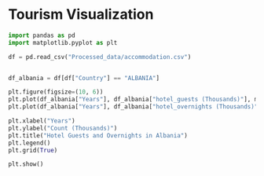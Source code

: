 # Tourism Visualization

```python
import pandas as pd
import matplotlib.pyplot as plt

df = pd.read_csv("Processed_data/accommodation.csv") 


df_albania = df[df["Country"] == "ALBANIA"]

plt.figure(figsize=(10, 6))
plt.plot(df_albania["Years"], df_albania["hotel_guests (Thousands)"], marker='o', label="Hotel Guests (Thousands)")
plt.plot(df_albania["Years"], df_albania["hotel_overnights (Thousands)"], marker='s', label="Hotel Overnights (Thousands)")

plt.xlabel("Years")
plt.ylabel("Count (Thousands)")
plt.title("Hotel Guests and Overnights in Albania")
plt.legend()
plt.grid(True)

plt.show()


```